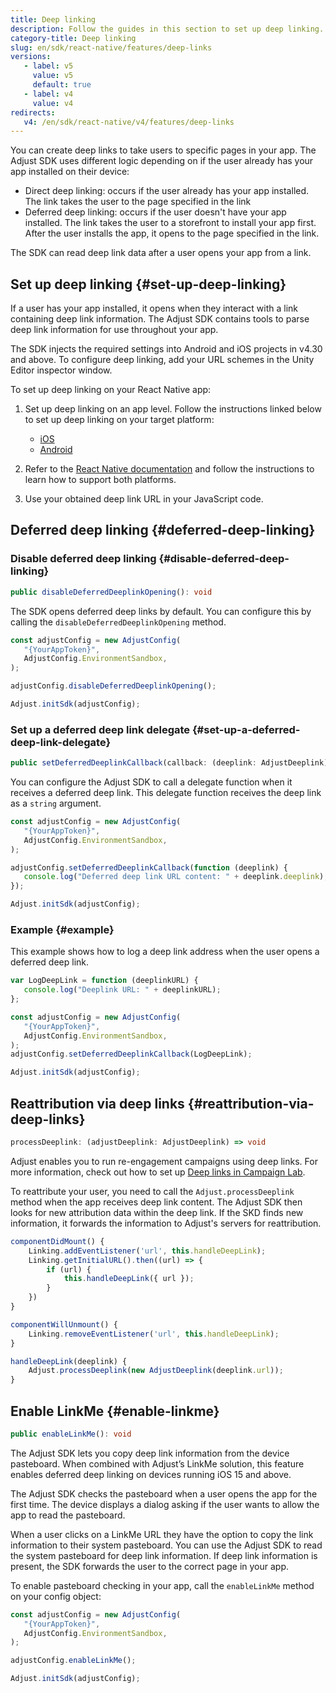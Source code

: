 ```yaml
---
title: Deep linking
description: Follow the guides in this section to set up deep linking.
category-title: Deep linking
slug: en/sdk/react-native/features/deep-links
versions:
   - label: v5
     value: v5
     default: true
   - label: v4
     value: v4
redirects:
   v4: /en/sdk/react-native/v4/features/deep-links
---
```


You can create deep links to take users to specific pages in your app. The Adjust SDK uses different logic depending on if the user already has your app installed on their device:

-  Direct deep linking: occurs if the user already has your app installed. The link takes the user to the page specified in the link
-  Deferred deep linking: occurs if the user doesn't have your app installed. The link takes the user to a storefront to install your app first. After the user installs the app, it opens to the page specified in the link.

The SDK can read deep link data after a user opens your app from a link.

## Set up deep linking {#set-up-deep-linking}

If a user has your app installed, it opens when they interact with a link containing deep link information. The Adjust SDK contains tools to parse deep link information for use throughout your app.

The SDK injects the required settings into Android and iOS projects in v4.30 and above. To configure deep linking, add your URL schemes in the Unity Editor inspector window.

To set up deep linking on your React Native app:

1. Set up deep linking on an app level. Follow the instructions linked below to set up deep linking on your target platform:

   -  [iOS](/en/sdk/ios/features/deep-links)
   -  [Android](/en/sdk/android/features/deep-links)

2. Refer to the [React Native documentation](https://reactnative.dev/docs/linking.html) and follow the instructions to learn how to support both platforms.
3. Use your obtained deep link URL in your JavaScript code.

## Deferred deep linking {#deferred-deep-linking}

### Disable deferred deep linking {#disable-deferred-deep-linking}

<CodeBlock title="Method signature">

```ts
public disableDeferredDeeplinkOpening(): void
```

</CodeBlock>

The SDK opens deferred deep links by default. You can configure this by calling the `disableDeferredDeeplinkOpening` method.

```js
const adjustConfig = new AdjustConfig(
   "{YourAppToken}",
   AdjustConfig.EnvironmentSandbox,
);

adjustConfig.disableDeferredDeeplinkOpening();

Adjust.initSdk(adjustConfig);
```

### Set up a deferred deep link delegate {#set-up-a-deferred-deep-link-delegate}

<CodeBlock title="Method signature">

```ts
public setDeferredDeeplinkCallback(callback: (deeplink: AdjustDeeplink) => void): void
```

</CodeBlock>

You can configure the Adjust SDK to call a delegate function when it receives a deferred deep link. This delegate function receives the deep link as a `string` argument.

```js
const adjustConfig = new AdjustConfig(
   "{YourAppToken}",
   AdjustConfig.EnvironmentSandbox,
);

adjustConfig.setDeferredDeeplinkCallback(function (deeplink) {
   console.log("Deferred deep link URL content: " + deeplink.deeplink);
});

Adjust.initSdk(adjustConfig);
```

### Example {#example}

This example shows how to log a deep link address when the user opens a deferred deep link.

```js
var LogDeepLink = function (deeplinkURL) {
   console.log("Deeplink URL: " + deeplinkURL);
};

const adjustConfig = new AdjustConfig(
   "{YourAppToken}",
   AdjustConfig.EnvironmentSandbox,
);
adjustConfig.setDeferredDeeplinkCallback(LogDeepLink);

Adjust.initSdk(adjustConfig);
```

## Reattribution via deep links {#reattribution-via-deep-links}

<CodeBlock title="Method signature">

```ts
processDeeplink: (adjustDeeplink: AdjustDeeplink) => void
```

</CodeBlock>

Adjust enables you to run re-engagement campaigns using deep links. For more information, check out how to set up [Deep links in Campaign Lab](https://help.adjust.com/en/article/deep-links).

To reattribute your user, you need to call the `Adjust.processDeeplink` method when the app receives deep link content. The Adjust SDK then looks for new attribution data within the deep link. If the SKD finds new information, it forwards the information to Adjust's servers for reattribution.

```jsx
componentDidMount() {
    Linking.addEventListener('url', this.handleDeepLink);
    Linking.getInitialURL().then((url) => {
        if (url) {
            this.handleDeepLink({ url });
        }
    })
}

componentWillUnmount() {
    Linking.removeEventListener('url', this.handleDeepLink);
}

handleDeepLink(deeplink) {
    Adjust.processDeeplink(new AdjustDeeplink(deeplink.url));
}
```

## Enable LinkMe {#enable-linkme}

<CodeBlock title="Method signature">

```ts
public enableLinkMe(): void
```

</CodeBlock>

The Adjust SDK lets you copy deep link information from the device pasteboard. When combined with Adjust’s LinkMe solution, this feature enables deferred deep linking on devices running iOS 15 and above.

<Callout type="important">

The Adjust SDK checks the pasteboard when a user opens the app for the first time. The device displays a dialog asking if the user wants to allow the app to read the pasteboard.

</Callout>

When a user clicks on a LinkMe URL they have the option to copy the link information to their system pasteboard. You can use the Adjust SDK to read the system pasteboard for deep link information. If deep link information is present, the SDK forwards the user to the correct page in your app.

To enable pasteboard checking in your app, call the `enableLinkMe` method on your config object:

```js
const adjustConfig = new AdjustConfig(
   "{YourAppToken}",
   AdjustConfig.EnvironmentSandbox,
);

adjustConfig.enableLinkMe();

Adjust.initSdk(adjustConfig);
```
